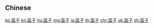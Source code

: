 {{also|籃子}}
==Chinese==
{{zh-see|籃子}}

[[ko:篮子]]
[[kn:篮子]]
[[hu:篮子]]
[[mg:篮子]]
[[ja:篮子]]
[[th:篮子]]
[[chr:篮子]]
[[uk:篮子]]
[[zh:篮子]]